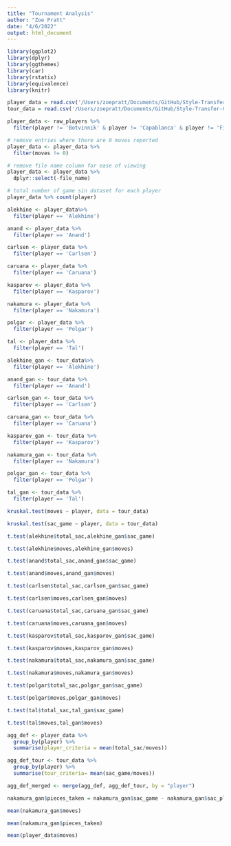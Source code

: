 ```yaml
---
title: "Tournament Analysis"
author: "Zoe Pratt"
date: "4/6/2022"
output: html_document
---
```


```r
library(ggplot2)
library(dplyr)
library(ggthemes)
library(car)
library(rstatix)
library(equivalence)
library(knitr)
```

```r
player_data = read.csv('/Users/zoepratt/Documents/GitHub/Style-Transfer-GAN/data/player_piece_sac_data.csv')
tour_data = read.csv('/Users/zoepratt/Documents/GitHub/Style-Transfer-GAN/models_game_data.csv')

player_data <- raw_players %>%
  filter(player != 'Botvinnik' & player != 'Capablanca' & player != 'Fischer' & player != 'Morphy')

# remove entries where there are 0 moves reported
player_data <- player_data %>%
  filter(moves != 0)

# remove file name column for ease of viewing
player_data <- player_data %>%
  dplyr::select(-file_name)

# total number of game sin dataset for each player
player_data %>% count(player)
```

```r
alekhine <- player_data%>%
  filter(player == 'Alekhine')

anand <- player_data %>%
  filter(player == 'Anand')

carlsen <- player_data %>%
  filter(player == 'Carlsen')

caruana <- player_data %>%
  filter(player == 'Caruana')

kasparov <- player_data %>%
  filter(player == 'Kasparov')

nakamura <- player_data %>%
  filter(player == 'Nakamura')

polgar <- player_data %>%
  filter(player == 'Polgar')

tal <- player_data %>%
  filter(player == 'Tal')
```

```r
alekhine_gan <- tour_data%>%
  filter(player == 'Alekhine')

anand_gan <- tour_data %>%
  filter(player == 'Anand')

carlsen_gan <- tour_data %>%
  filter(player == 'Carlsen')

caruana_gan <- tour_data %>%
  filter(player == 'Caruana')

kasparov_gan <- tour_data %>%
  filter(player == 'Kasparov')

nakamura_gan <- tour_data %>%
  filter(player == 'Nakamura')

polgar_gan <- tour_data %>%
  filter(player == 'Polgar')

tal_gan <- tour_data %>%
  filter(player == 'Tal')
```


```r
kruskal.test(moves ~ player, data = tour_data)
```

```r
kruskal.test(sac_game ~ player, data = tour_data)
```

```r
t.test(alekhine$total_sac,alekhine_gan$sac_game)
```

```r
t.test(alekhine$moves,alekhine_gan$moves)
```

```r
t.test(anand$total_sac,anand_gan$sac_game)
```

```r
t.test(anand$moves,anand_gan$moves)
```

```r
t.test(carlsen$total_sac,carlsen_gan$sac_game)
```

```r
t.test(carlsen$moves,carlsen_gan$moves)
```

```r
t.test(caruana$total_sac,caruana_gan$sac_game)
```

```r
t.test(caruana$moves,caruana_gan$moves)
```

```r
t.test(kasparov$total_sac,kasparov_gan$sac_game)
```

```r
t.test(kasparov$moves,kasparov_gan$moves)
```

```r
t.test(nakamura$total_sac,nakamura_gan$sac_game)
```

```r
t.test(nakamura$moves,nakamura_gan$moves)
```

```r
t.test(polgar$total_sac,polgar_gan$sac_game)
```

```r
t.test(polgar$moves,polgar_gan$moves)
```

```r
t.test(tal$total_sac,tal_gan$sac_game)
```

```r
t.test(tal$moves,tal_gan$moves)
```

```r
agg_def <- player_data %>%
  group_by(player) %>%
  summarise(player_criteria = mean(total_sac/moves)) 
```

```r
agg_def_tour <- tour_data %>%
  group_by(player) %>%
  summarise(tour_criteria= mean(sac_game/moves))
```

```r
agg_def_merged <- merge(agg_def, agg_def_tour, by = "player")
```

```r
nakamura_gan$pieces_taken = nakamura_gan$sac_game - nakamura_gan$sac_player
```

```r
mean(nakamura_gan$moves)
```

```r
mean(nakamura_gan$pieces_taken)
```

```r
mean(player_data$moves)
```


